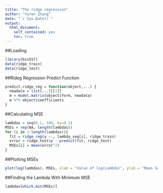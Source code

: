 ```yaml
---
title: "The ridge regression"
author: "Yuren Zhang"
date: "`r Sys.Date()`"
output:
  html_document:
    self_contained: yes
    toc: true
---
```

<!--
%\VignetteEngine{knitr::rmarkdown}
%\VignetteIndexEntry{The Ridge Regression vignette}
-->

##Loading

```r
library(bis557)
data(ridge_train)
data(ridge_test)
```

##Rideg Regression Predict Function

```r
predict.ridge_reg = function(object,...) {
  newdata = list(...)[[1]]
  m = model.matrix(object$form, newdata)
  m %*% object$coefficients
}
```

##Calculating MSE

```r
lambdas = seq(0.1, 100, by=0.1)
MSEs = rep(NA, length(lambdas))
for (i in 1:length(lambdas)){
  fit = ridge_reg(y ~., lambda_seq[i], ridge_train)
  error = ridge_test$y - predict(fit, ridge_test)
  MSEs[i] = mean(error^2)
}
```

##Plotting MSEs
```r
plot(log(lambdas), MSEs, xlab = "Value of log(Lambda)", ylab = "Mean Squared Error", col="Red")
```

##Finding the Lambda With Minimum MSE
```r
lambdas[which.min(MSEs)]
```



